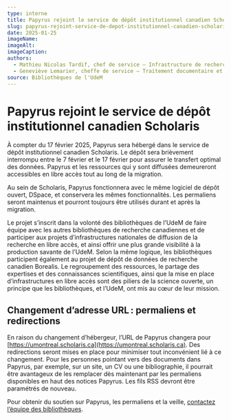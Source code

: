```yaml
---
type: interne
title: Papyrus rejoint le service de dépôt institutionnel canadien Scholaris
slug: papyrus-rejoint-service-de-depot-institutionnel-canadien-scholaris
date: 2025-01-25
imageName: 
imageAlt: 
imageCaption: 
authors:
  - Mathieu Nicolas Tardif, chef de service – Infrastructure de recherche à la Direction de la recherche et des initiatives numériques
  - Geneviève Lemarier, cheffe de service – Traitement documentaire et métadonnées à la Direction des collections, du traitement documentaire et métadonnées 
source: Bibliothèques de l'UdeM
---
```


# Papyrus rejoint le service de dépôt institutionnel canadien Scholaris

À compter du 17 février 2025, Papyrus sera hébergé dans le service de dépôt institutionnel canadien Scholaris. Le dépôt sera brièvement interrompu entre le 7 février et le 17 février pour assurer le transfert optimal des données. Papyrus et les ressources qui y sont diffusées demeureront accessibles en libre accès tout au long de la migration. 

Au sein de Scholaris, Papyrus fonctionnera avec le même logiciel de dépôt ouvert, DSpace, et conservera les mêmes fonctionnalités. Les permaliens seront maintenus et pourront toujours être utilisés durant et après la migration. 

Le projet s’inscrit dans la volonté des bibliothèques de l’UdeM de faire équipe avec les autres bibliothèques de recherche canadiennes et de participer aux projets d’infrastructures nationales de diffusion de la recherche en libre accès, et ainsi offrir une plus grande visibilité à la production savante de l’UdeM. Selon la même logique, les bibliothèques participent également au projet de dépôt de données de recherche canadien Borealis. Le regroupement des ressources, le partage des expertises et des connaissances scientifiques, ainsi que la mise en place d’infrastructures en libre accès sont des piliers de la science ouverte, un principe que les bibliothèques, et l’UdeM, ont mis au cœur de leur mission. 

## Changement d’adresse URL : permaliens et redirections

En raison du changement d’hébergeur, l’URL de Papyrus changera pour [https://umontreal.scholaris.ca](https://umontreal.scholaris.ca). Des redirections seront mises en place pour minimiser tout inconvénient lié à ce changement. Pour les personnes pointant vers des documents dans Papyrus, par exemple, sur un site, un CV ou une bibliographie, il pourrait être avantageux de les remplacer dès maintenant par les permaliens disponibles en haut des notices Papyrus. Les fils RSS devront être paramétrés de nouveau. 

Pour obtenir du soutien sur Papyrus, les permaliens et la veille, <a href="https://bib.umontreal.ca/nous-joindre">contactez l’équipe des bibliothèques</a>. 